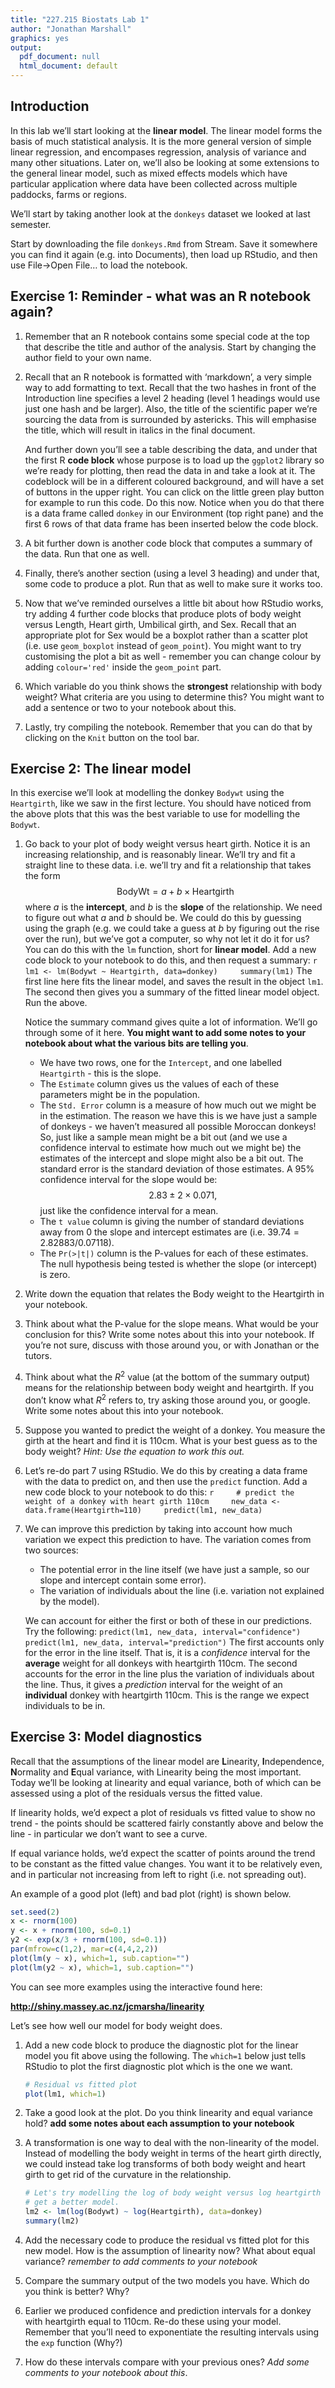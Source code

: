 ```yaml
---
title: "227.215 Biostats Lab 1"
author: "Jonathan Marshall"
graphics: yes
output:
  pdf_document: null
  html_document: default
---
```


## Introduction

In this lab we'll start looking at the **linear model**. The linear model forms the basis of much statistical analysis. It is the more general version of simple linear regression, and encompases regression, analysis of variance and many other situations. Later on, we'll also be looking at some extensions to the general linear model, such as mixed effects models which have particular application where data have been collected across multiple paddocks, farms or regions.

We'll start by taking another look at the `donkeys` dataset we looked at last semester.

Start by downloading the file `donkeys.Rmd` from Stream. Save it somewhere you can find it again (e.g. into Documents), then load up RStudio, and then use File->Open File... to load the notebook.

## Exercise 1: Reminder - what was an R notebook again?

1. Remember that an R notebook contains some special code at the top that describe the title and author of the analysis. Start by changing the author field to your own name.

2. Recall that an R notebook is formatted with 'markdown', a very simple way to add formatting to text. Recall that the two hashes in front of the Introduction line specifies a level 2 heading (level 1 headings would use just one hash and be larger). Also, the title of the scientific paper we're sourcing the data from is surrounded by astericks. This will emphasise the title, which will result in italics in the final document.

    And further down you'll see a table describing the data, and under that the first R **code block** whose purpose is to load up the `ggplot2` library so we're ready for plotting, then read the data in and take a look at it. The codeblock will be in a different coloured background, and will have a set of buttons in the upper right. You can click on the little green play button for example to run this code. Do this now. Notice when you do that there is a data frame called `donkey` in our Environment (top right pane) and the first 6 rows of that data frame has been inserted below the code block.

3. A bit further down is another code block that computes a summary of the data. Run that one as well.

4. Finally, there's another section (using a level 3 heading) and under that, some code to produce a plot. Run that as well to make sure it works too.

5. Now that we've reminded ourselves a little bit about how RStudio works, try adding 4 further code blocks that produce plots of body weight versus Length, Heart girth, Umbilical girth, and Sex. Recall that an appropriate plot for Sex would be a boxplot rather than a scatter plot (i.e. use `geom_boxplot` instead of `geom_point`). You might want to try customising the plot a bit as well - remember you can change colour by adding `colour='red'` inside the `geom_point` part.

6. Which variable do you think shows the **strongest** relationship with body weight? What criteria are you using to determine this? You might want to add a sentence or two to your notebook about this.

7. Lastly, try compiling the notebook. Remember that you can do that by clicking on the `Knit` button on the tool bar.

## Exercise 2: The linear model

In this exercise we'll look at modelling the donkey `Bodywt` using the `Heartgirth`, like we saw in the first lecture. You should have noticed from the above plots that this was the best variable to use for modelling the `Bodywt`.

1. Go back to your plot of body weight versus heart girth. Notice it is an increasing relationship, and is reasonably linear. We'll try and fit a straight line to these data. i.e. we'll try and fit a relationship that takes the form
  $$
  \mathsf{BodyWt} = a + b \times \mathsf{Heartgirth}
  $$
where $a$ is the **intercept**, and $b$ is the **slope** of the relationship. We need to figure out what $a$ and $b$ should be. We could do this by guessing using the graph (e.g. we could take a guess at $b$ by figuring out the rise over the run), but we've got a computer, so why not let it do it for us?  You can do this with the `lm` function, short for **linear model**. Add a new code block to your notebook to do this, and then request a summary:
    ```r
    lm1 <- lm(Bodywt ~ Heartgirth, data=donkey)
    summary(lm1)
    ```
    The first line here fits the linear model, and saves the result in the object `lm1`. The second then gives you a summary of the fitted linear model object. Run the above.
    
    Notice the summary command gives quite a lot of information. We'll go through some of it here. **You might want to add some notes to your notebook about what the various bits are telling you**.
    * We have two rows, one for the `Intercept`, and one labelled `Heartgirth` - this is the slope.
    * The `Estimate` column gives us the values of each of these parameters might be in the population.
    * The `Std. Error` column is a measure of how much out we might be in the estimation. The reason we have this is we have just a sample of donkeys - we haven't measured all possible Moroccan donkeys! So, just like a sample mean might be a bit out (and we use a confidence interval to estimate how much out we might be) the estimates of the intercept and slope might also be a bit out. The standard error is the standard deviation of those estimates. A 95% confidence interval for the slope would be:
$$
2.83 \pm 2 \times 0.071,
$$
just like the confidence interval for a mean.
    * The `t value` column is giving the number of standard deviations away from 0 the slope and intercept estimates are (i.e. $39.74 = 2.82883 / 0.07118$).
    * The `Pr(>|t|)` column is the P-values for each of these estimates. The null hypothesis being tested is whether the slope (or intercept) is zero.

4. Write down the equation that relates the Body weight to the Heartgirth in your notebook.

5. Think about what the P-value for the slope means. What would be your conclusion for this? Write some notes about this into your notebook. If you're not sure, discuss with those around you, or with Jonathan or the tutors.

6. Think about what the $R^2$ value (at the bottom of the summary output) means for the relationship between body weight and heartgirth. If you don't know what $R^2$ refers to, try asking those around you, or google. Write some notes about this into your notebook.

7. Suppose you wanted to predict the weight of a donkey. You measure the girth at the heart and find it is 110cm. What is your best guess as to the body weight?  *Hint: Use the equation to work this out.*

8. Let's re-do part 7 using RStudio. We do this by creating a data frame with the data to predict on, and then use the `predict` function. Add a new code block to your notebook to do this:
    ```r
    # predict the weight of a donkey with heart girth 110cm
    new_data <- data.frame(Heartgirth=110)
    predict(lm1, new_data)
    ```
9. We can improve this prediction by taking into account how much variation we expect this prediction to have. The variation comes from two sources:
    * The potential error in the line itself (we have just a sample, so our slope and intercept contain some error).
    * The variation of individuals about the line (i.e. variation not explained by the model).

    We can account for either the first or both of these in our predictions. Try the following:
    ```
    predict(lm1, new_data, interval="confidence")
    predict(lm1, new_data, interval="prediction")
    ```
    The first accounts only for the error in the line itself. That is, it is a *confidence* interval for the **average** weight for all donkeys with heartgirth 110cm.  The second accounts for the error in the line plus the variation of individuals about the line. Thus, it gives a *prediction* interval for the weight of an **individual** donkey with heartgirth 110cm. This is the range we expect individuals to be in.

## Exercise 3: Model diagnostics

Recall that the assumptions of the linear model are **L**inearity, **I**ndependence, **N**ormality and **E**qual variance, with Linearity being the most important. Today we'll be looking at linearity and equal variance, both of which can be assessed using a plot of the residuals versus the fitted value.

If linearity holds, we'd expect a plot of residuals vs fitted value to show no trend - the points should be scattered fairly constantly above and below the line - in particular we don't want to see a curve.

If equal variance holds, we'd expect the scatter of points around the trend to be constant as the fitted value changes. You want it to be relatively even, and in particular not increasing from left to right (i.e. not spreading out).

An example of a good plot (left) and bad plot (right) is shown below.

```r
set.seed(2)
x <- rnorm(100)
y <- x + rnorm(100, sd=0.1)
y2 <- exp(x/3 + rnorm(100, sd=0.1))
par(mfrow=c(1,2), mar=c(4,4,2,2))
plot(lm(y ~ x), which=1, sub.caption="")
plot(lm(y2 ~ x), which=1, sub.caption="")
```

 You can see more examples using the interactive found here:
 
 [**http://shiny.massey.ac.nz/jcmarsha/linearity**](http://shiny.massey.ac.nz/jcmarsha/linearity)

Let's see how well our model for body weight does.

1. Add a new code block to produce the diagnostic plot for the linear model you fit above using the following. The `which=1` below just tells RStudio to plot the first diagnostic plot which is the one we want.

    ```r
    # Residual vs fitted plot
    plot(lm1, which=1)
    ```

2. Take a good look at the plot. Do you think linearity and equal variance hold? **add some notes about each assumption to your notebook**

3. A transformation is one way to deal with the non-linearity of the model. Instead of modelling the body weight in terms of the heart girth directly, we could instead take log transforms of both body weight and heart girth to get rid of the curvature in the relationship.

    ```r
    # Let's try modelling the log of body weight versus log heartgirth to see if we
    # get a better model.
    lm2 <- lm(log(Bodywt) ~ log(Heartgirth), data=donkey)
    summary(lm2)
    ```

4. Add the necessary code to produce the residual vs fitted plot for this new model. How is the assumption of linearity now? What about equal variance? *remember to add comments to your notebook*

5. Compare the summary output of the two models you have. Which do you think is better? Why?

6. Earlier we produced confidence and prediction intervals for a donkey with heartgirth equal to 110cm. Re-do these using your model. Remember that you'll need to exponentiate the resulting intervals using the `exp` function (Why?)

7. How do these intervals compare with your previous ones? *Add some comments to your notebook about this*.
